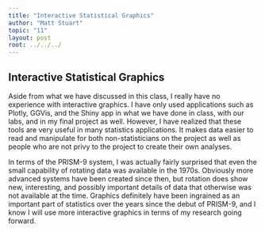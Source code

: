 ```yaml
---
title: "Interactive Statistical Graphics"
author: "Matt Stuart"
topic: "11"
layout: post
root: ../../../
---
```


## Interactive Statistical Graphics

Aside from what we have discussed in this class, I really have no experience with interactive graphics.  I have only used applications such as Plotly, GGVis, and the Shiny app in what we have done in class, with our labs, and in my final project as well.  However, I have realized that these tools are very useful in many statistics applications.  It makes data easier to read and manipulate for both non-statisticians on the project as well as people who are not privy to the project to create their own analyses.

In terms of the PRISM-9 system, I was actually fairly surprised that even the small capability of rotating data was available in the 1970s.  Obviously more advanced systems have been created since then, but rotation does show new, interesting, and possibly important details of data that otherwise was not available at the time.  Graphics definitely have been ingrained as an important part of statistics over the years since the debut of PRISM-9, and I know I will use more interactive graphics in terms of my research going forward.
